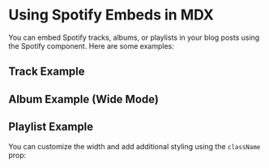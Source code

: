 # Using Spotify Embeds in MDX

You can embed Spotify tracks, albums, or playlists in your blog posts using the Spotify component. Here are some examples:

## Track Example
<Spotify link="https://open.spotify.com/track/5ihDGnhQgMA0F0tk9fNLlA" />

## Album Example (Wide Mode)
<Spotify link="https://open.spotify.com/album/4eLPsYPBmXABThSJ821sqY" wide={true} />

## Playlist Example
<Spotify link="https://open.spotify.com/playlist/37i9dQZF1DXcBWIGoYBM5M" />

You can customize the width and add additional styling using the `className` prop:

<Spotify 
  link="https://open.spotify.com/track/5ihDGnhQgMA0F0tk9fNLlA" 
  className="my-12"
/> 